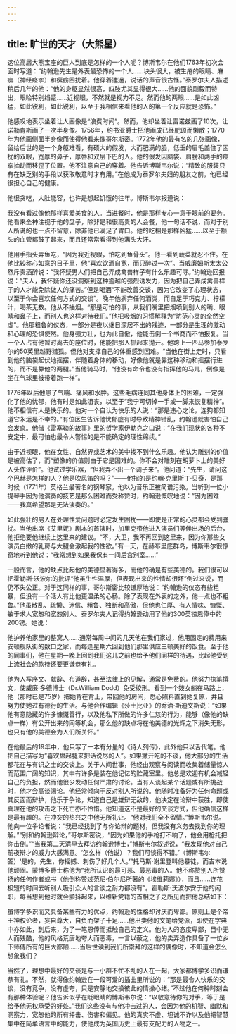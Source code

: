 ```yaml
---
---
---
```

title: 旷世的天才（大熊星）
---




这位高居大熊宝座的巨人到底是怎样的一个人呢？博斯韦尔在他们1763年初次会面时写道：“约翰逊先生是外表最恐怖的一个人……块头很大，被生疮的眼睛、麻痹（神经痉挛）和瘰疬困扰着。他穿着邋遢，说话的声音很古怪。”泰罗尔夫人描述稍后几年的他：“他的身躯显然很高，四肢尤其显得很大……他的面貌刚毅而特出，眼睑特别绉蹙……近视眼，不然就是视力不足。然而他的两眼……是如此凶猛，如此锐利，如此锐利，以至于我相信来看他的人的第一个反应就是恐怖。”

他感叹地表示坐着让人画像是“浪费时间”。然而，他却坐着让雷诺兹画了10次，让诺勒肯斯画了一次半身像。1756年，约书亚爵士把他画成已经肥硕而懒散；1770年为他画侧面半身像而使得他看来像哥尔斯密。1772年他的最有名的几张画像，留给后世的是一个身躯难看，有硕大的假发，大而肥满的脸，低垂的眉毛盖住了困扰的双眼，宽厚的鼻子，厚唇和双层下巴的人。他的假发因脑袋、肩膀和两手的痉挛抽动而移歪了位置。他不注意自己的穿着。他告诉博斯韦尔说：“精致的服装只有在缺乏别的手段以获取敬意时才有用。”在他成为泰罗尔夫妇的朋友之前，他已经很担心自己的健康。

他很贪吃，大肚能容，也许是想起饥饿的往年。博斯韦尔报道说：

我没有看过像他那样喜爱美食的人。当进餐时，他是那样专心一意于眼前的要务。他看来全神注视于他的盘子，除非是和很高贵的人会餐，他一句话不说，而对于别人所说的也一点不留意，除非他已满足了胃口。他的吃相是那样凶猛……以至于额头的血管都鼓了起来，而且还常常看得到他满头大汗。



他用手指头弄鱼吃，“因为我近视眼，怕吃到鱼骨头”。他一看到蔬菜就忍不住。在他比较称心如意的日子里，他“喜欢饮酒自宽，而只醉过一次”。当威廉姆斯太太公然斥责酒醉说：“我怀疑男人们把自己弄成禽兽样子有什么乐趣可寻。”约翰逊回报说：“夫人，我怀疑你还没洞察到这种逾越的强烈诱发力，因为把自己弄成禽兽样子的人才能免除做人的痛苦。”但是喝酒“不能改善交谈，因为它改变了心理状态，以至于你会喜欢任何方式的交谈”。晚年他摒弃任何酒类，而自足于巧克力、柠檬汁，喝茶无数。他从不抽烟。“那是可怕的事，从我们嘴里把烟喷到别人的嘴、眼睛和鼻子上，而别人也这样对待我们。”他把吸烟的习惯解释为“防范心灵的全然空虚”。他那粗鲁的仪态，一部分是夜以继日深居不出的残迹，一部分是生理的激动和心理的恐惧使然。他身强力壮，也为此自傲，他能击倒一个书商而不怕报复。当一个人占有他暂时离去的座位时，他能把那人抓起来抛开。他跨上一匹马参加泰罗尔的50英里越野猎狐。但他对支撑自己的体重感到困难。“当他在街上走时，只看到他的脑袋起伏地摇摆，伴随着身体的移动，好像他就是靠这种移动和摇摆行进的，而不是靠他的两腿。”当他骑马时，“他没有命令也没有指挥他的马儿，倒像是坐在气球里被带着跑一样”。

1776年以后他患了气喘、痛风和水肿。这些毛病连同其他身体上的困难，一定强化了他的忧郁，他有时是如此沮丧，以至于“我宁可切掉一手或一脚来恢复精神”。他不相信有人是快乐的。他对一个自认为快乐的人说：“那是违心之论，连狗都知道它永远是不幸的。”有位医生告诉他忧郁症有时导致精神错乱，约翰逊就害怕自己会发疯。他借《雷塞勒的故事》里的哲学家伊勒克之口说：“在我们现状的各种不安定中，最可怕也最令人警惕的是不能确定的理性绵续。”

由于近视眼，他在女性、自然界或艺术的美中找不到什么乐趣。他认为雕刻的价值是被高估了，而“塑像的价值则由于它是困难的。你不会对雕刻在胡萝卜上的美好人头作评价”。他试过学乐器，“但我弄不出一个调子来”。他问道：“先生，请问这个巴赫是怎样的人？他是吹风笛的吗？”——他指的是约翰·克里斯丁·贝奇，是那时候（1771年）英格兰最著名的钢琴家。他以为音乐正被简谱污染。当听到一位小提琴手因为他演奏的技艺是那么困难而受称赞时，约翰逊慨叹地说：“因为困难——我真希望那是无法演奏的。”

如此强壮的男人在处理性爱问题时必定发生困扰——即使是正常的心灵都会受到骚扰。当他出席《艾里妮》剧本的首演时，加里克带他进入演员们等候出场的后台，他拒绝要他继续上这里来的建议。“不，大卫，我不再回到这里来，因为你那些女演员白嫩的乳房与大腿会激起我的性欲。”有一天，在赫布里底群岛，博斯韦尔很惊奇地听到他说：“我常想到如果我保有一间后宫别室……”

一般而言，他的缺点比起他的美德显著得多，而他的确是有些美德的。我们很可以把霍勒斯·沃波尔的批评“他虽生性温厚，但表现出来的性情却很坏”倒过来说，而仍不失公正。对于这同样的事，哥尔斯密比较谦厚地说：“约翰逊的仪态有些粗暴，但没有一个活人有比他更温柔的心肠。除了表现在外表的之外，他一点也不粗鲁。”他虽散乱、疏懒、迷信、粗鲁、独断和高傲，但他也仁厚、有人情味、慷慨、敏于求人宽恕和宽恕别人。泰罗尔夫人记得约翰逊动用了他的300英镑恩俸中的200镑。她说：

他护养他家里的整窝人……通常每周中间的几天他在我们家过，他用固定的费用来安顿舰队街的数口之家，而每逢星期六回到他们那里供应三顿美好的饭食。至于他的同事们，他在星期一晚上回到我们这儿之前也给予他们同样的待遇，比起他受到上流社会的款待还要更谦恭有礼。



他为人写序文、献辞、布道辞，甚至法律上的见解，通常是免费的。他努力执笔撰文，使威廉·多德博士（Dr.William Dodd）免受绞刑。看到一个妓女躺在马路上，他（那时已是75岁）把她背在背上，带回他的房间，悉心照料直到她复原，并且努力使她过有德行的生活。与他合作编辑《莎士比亚》的乔治·斯迪文斯说：“如果他有意隐藏的许多慷慨善行，以及他私下所做的许多仁慈的行为，能够（像他的缺点一样）有公开出来的同等机会，那么他的缺点将在他美德的光辉之下消失无形，也只有他的美德会为人们所关怀。”

在他最后的19年中，他只写了一本有分量的《诗人列传》，此外他只以舌代笔。他把自己描写为“喜欢盘起腿来把话说尽的人”。如果撇开吃的不谈，他大部分的生活都花在与有识之士的交谈上。关于人间世事，他经由观察与阅读而收集着储量惊人而范围广阔的知识，其中有许多是装在他记忆的贮藏室里。他总是欢迎有机会减轻自己的负担，然而他很少发动任何严肃的讨论。当有人谈起某个话题或有所挑战时，他才会高谈阔论。他经常倾向于反对别人所说的。他随时准备好为任何命题或其反面而辩护，他乐于争论，知道自己是雄辩无敌的，他决定在论辩中获胜，即使真理在他的攻击之下死亡亦不怜惜。他知道这不是最好的交谈方式，但他确信这样是最有趣的。在冲突的热兴之中他无所礼让。“他对我们全不留情。”博斯韦尔说。他向一位争论者说：“我已经找到了与你论辩的题材，但我没有义务去找到你的理解。”“别和约翰逊辩论，”哥尔斯密说，“因为如果他的手枪打不响了，他会用枪托把你击倒。”“当我第二天清早去拜访约翰逊博士，”博斯韦尔叙述说，“我发现他对自己前夜辩才的威力大感满意。‘怎么样（他说）？我们可谈得不错。’（博斯韦尔答）‘是的，先生，你摇撼、刺伤了好几个人。’”托马斯·谢里登叫他暴徒，而吉本说他顽固。蒙博多爵士称他为“我所认识的最可恶、最恶毒的人。他不称赞别人所赞扬的任何作者或书（他倒称赞过范尼·伯尔尼所著的《埃维莉娜》），而且……连花极短的时间去听别人吸引众人的言谈之耐力都没有”。霍勒斯·沃波尔安于他的闲职，每当想到他时就会颤抖起来，以维新党籍的首相之子之所见而把他总结如下：

虽博学多识而又具备某些有力的优点，约翰逊的性格却讨厌而卑鄙。原则上是个帝王神权论者，妄自尊大，自负而架子十足……他出卖他的文笔给党派，即使在字典中亦如此，到后来，为了一笔恩俸而抵触自己的定义。他为人的态度卑鄙，目中无人而残酷，他的风格荒唐地夸大而恶毒，一言以蔽之，他的卖弄造作具备了一位乡下师傅所有的巨大鄙陋……当后世读到我们所崇拜的这样的偶像时，不知道会怎么想象我们？



当然了，理想中最好的交谈是与一小群不忙不乱的人在一起，大家都博学多识而谦恭有礼。不然，就得像约翰逊在一段可爱的插曲里所说的：“那是最令人快乐的交谈，没有竞争，没有虚夸，只是安静地交换彼此的情操心绪。”不过他在何种时刻会有那种体验呢？他告诉似乎在眨眼睛的博斯韦尔说：“以敬意待你的对手，等于是给予他无权承受的好处。”我们这些没有与他冲击过的人，会因为他的机智、幽默和洞察力，宽恕他的所有抨击、伤害和偏见。他的真实不虚、坦诚不诈以及他把智慧集中在简单语言中的能力，使他成为英国历史上最有支配力的人物之一。